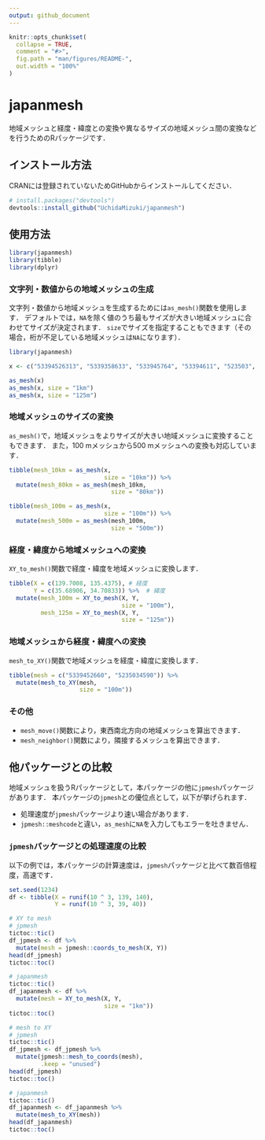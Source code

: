 ```yaml
---
output: github_document
---
```


<!-- README.md is generated from README.Rmd. Please edit that file -->

```r
knitr::opts_chunk$set(
  collapse = TRUE,
  comment = "#>",
  fig.path = "man/figures/README-",
  out.width = "100%"
)
```

# japanmesh

<!-- badges: start -->
<!-- badges: end -->

地域メッシュと経度・緯度との変換や異なるサイズの地域メッシュ間の変換などを行うためのRパッケージです．

## インストール方法

<!-- You can install the released version of japanmesh from [CRAN](https://CRAN.R-project.org) with: -->

<!-- ``` r -->
<!-- install.packages("japanmesh") -->
<!-- ``` -->

<!-- And the development version from [GitHub](https://github.com/) with: -->

CRANには登録されていないためGitHubからインストールしてください．

``` r
# install.packages("devtools")
devtools::install_github("UchidaMizuki/japanmesh")
```
## 使用方法

```r
library(japanmesh)
library(tibble)
library(dplyr)
```

### 文字列・数値からの地域メッシュの生成

文字列・数値から地域メッシュを生成するためには`as_mesh()`関数を使用します．
デフォルトでは，`NA`を除く値のうち最もサイズが大きい地域メッシュに合わせてサイズが決定されます．
`size`でサイズを指定することもできます（その場合，桁が不足している地域メッシュは`NA`になります）．

```r
library(japanmesh)

x <- c("53394526313", "5339358633", "533945764", "53394611", "523503", "5339", NA)

as_mesh(x)
as_mesh(x, size = "1km")
as_mesh(x, size = "125m")
```

### 地域メッシュのサイズの変換

`as_mesh()`で，地域メッシュをよりサイズが大きい地域メッシュに変換することもできます．
また，100 mメッシュから500 mメッシュへの変換も対応しています．

```r
tibble(mesh_10km = as_mesh(x, 
                           size = "10km")) %>% 
  mutate(mesh_80km = as_mesh(mesh_10km,
                             size = "80km"))

tibble(mesh_100m = as_mesh(x,
                           size = "100m")) %>% 
  mutate(mesh_500m = as_mesh(mesh_100m,
                             size = "500m"))
```

### 経度・緯度から地域メッシュへの変換

`XY_to_mesh()`関数で経度・緯度を地域メッシュに変換します．

```r
tibble(X = c(139.7008, 135.4375), # 経度
       Y = c(35.68906, 34.70833)) %>%  # 緯度
  mutate(mesh_100m = XY_to_mesh(X, Y,
                                size = "100m"),
         mesh_125m = XY_to_mesh(X, Y,
                                size = "125m"))
```

### 地域メッシュから経度・緯度への変換

`mesh_to_XY()`関数で地域メッシュを経度・緯度に変換します．


```r
tibble(mesh = c("5339452660", "5235034590")) %>% 
  mutate(mesh_to_XY(mesh,
                    size = "100m"))
```


### その他
- `mesh_move()`関数により，東西南北方向の地域メッシュを算出できます．
- `mesh_neighbor()`関数により，隣接するメッシュを算出できます．

## 他パッケージとの比較

地域メッシュを扱うRパッケージとして，本パッケージの他に`jpmesh`パッケージがあります．
本パッケージの`jpmesh`との優位点として，以下が挙げられます．

- 処理速度が`jpmesh`パッケージより速い場合があります．
- `jpmesh::meshcode`と違い，`as_mesh`に`NA`を入力してもエラーを吐きません．

### `jpmesh`パッケージとの処理速度の比較

以下の例では，本パッケージの計算速度は，`jpmesh`パッケージと比べて数百倍程度，高速です．

```r
set.seed(1234)
df <- tibble(X = runif(10 ^ 3, 139, 140),
             Y = runif(10 ^ 3, 39, 40))

# XY to mesh
# jpmesh
tictoc::tic()
df_jpmesh <- df %>% 
  mutate(mesh = jpmesh::coords_to_mesh(X, Y))
head(df_jpmesh)
tictoc::toc()

# japanmesh
tictoc::tic()
df_japanmesh <- df %>% 
  mutate(mesh = XY_to_mesh(X, Y,
                           size = "1km"))
tictoc::toc()

# mesh to XY
# jpmesh
tictoc::tic()
df_jpmesh <- df_jpmesh %>% 
  mutate(jpmesh::mesh_to_coords(mesh),
         .keep = "unused")
head(df_jpmesh)
tictoc::toc()

# japanmesh
tictoc::tic()
df_japanmesh <- df_japanmesh %>% 
  mutate(mesh_to_XY(mesh))
head(df_japanmesh)
tictoc::toc()
```
